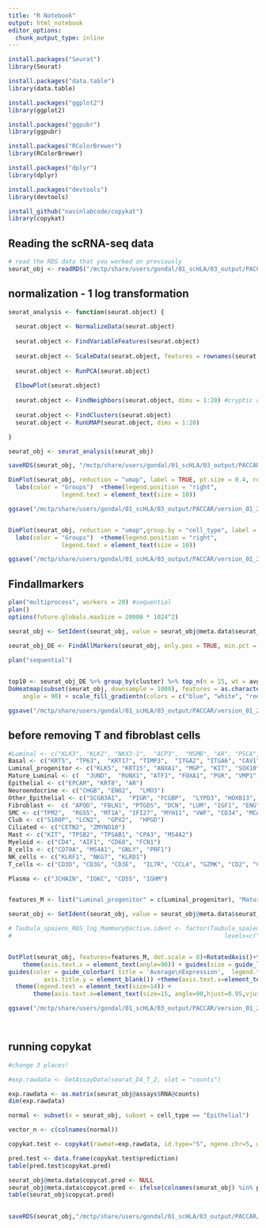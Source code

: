 ```yaml
---
title: "R Notebook"
output: html_notebook
editor_options: 
  chunk_output_type: inline
---
```


```r
install.packages("Seurat")
library(Seurat)

install.packages("data.table")
library(data.table)

install.packages("ggplot2")
library(ggplot2)

install.packages("ggpubr")
library(ggpubr)

install.packages("RColorBrewer")
library(RColorBrewer)

install.packages("dplyr")
library(dplyr)

install.packages("devtools")
library(devtools)

install_github("navinlabcode/copykat")
library(copykat)

```



## Reading the scRNA-seq data
```r
# read the RDS data that you worked on previously
seurat_obj <- readRDS("/mctp/share/users/gondal/01_scHLA/03_output/PACCAR/version_01_21_01_24/seurat_obj.RDS")
```


## normalization - 1 log transformation
```r
seurat_analysis <- function(seurat.object) {
  
  seurat.object <- NormalizeData(seurat.object)
  
  seurat.object <- FindVariableFeatures(seurat.object)
  
  seurat.object <- ScaleData(seurat.object, features = rownames(seurat.object))
  
  seurat.object <- RunPCA(seurat.object)
  
  ElbowPlot(seurat.object)
  
  seurat.object <- FindNeighbors(seurat.object, dims = 1:20) #cryptic cluster with 10
  
  seurat.object <- FindClusters(seurat.object)
  seurat.object <- RunUMAP(seurat.object, dims = 1:20)

}

seurat_obj <- seurat_analysis(seurat_obj)

saveRDS(seurat_obj, "/mctp/share/users/gondal/01_scHLA/03_output/PACCAR/version_01_21_01_24/seurat_obj.RDS")

```
```r
DimPlot(seurat_obj, reduction = "umap", label = TRUE, pt.size = 0.4, repel = TRUE) + labs(title = bquote('Clusters'))  + theme(plot.title=element_text(hjust=0.5, vjust=0.1 )) +  theme(plot.title = element_text(size=14)) +
  labs(color = "Groups")  +theme(legend.position = "right", 
               legend.text = element_text(size = 10))

ggsave("/mctp/share/users/gondal/01_scHLA/03_output/PACCAR/version_01_21_01_24/umap2.png", width =7, height=5)


DimPlot(seurat_obj, reduction = "umap",group.by = "cell_type", label = TRUE, pt.size = 0.4, repel = TRUE) + labs(title = bquote('Clusters'))  + theme(plot.title=element_text(hjust=0.5, vjust=0.1 )) +  theme(plot.title = element_text(size=14)) +
  labs(color = "Groups")  +theme(legend.position = "right", 
               legend.text = element_text(size = 10))

ggsave("/mctp/share/users/gondal/01_scHLA/03_output/PACCAR/version_01_21_01_24/umap2cell_type.png", width =7, height=5)

```


## Findallmarkers
```r
plan("multiprocess", workers = 20) #sequential
plan()
options(future.globals.maxSize = 20000 * 1024^2)

seurat_obj <- SetIdent(seurat_obj, value = seurat_obj@meta.data$seurat_clusters)
                                                                      
seurat_obj_DE <- FindAllMarkers(seurat_obj, only.pos = TRUE, min.pct = 0.25, logfc.threshold = 0.25)

plan("sequential")


top10 <- seurat_obj_DE %>% group_by(cluster) %>% top_n(n = 15, wt = avg_log2FC)
DoHeatmap(subset(seurat_obj, downsample = 1000), features = as.character(top10$gene) , size = 4,
    angle = 90) + scale_fill_gradientn(colors = c("blue", "white", "red"))

ggsave("/mctp/share/users/gondal/01_scHLA/03_output/PACCAR/version_01_21_01_24/heatmapclustertop_prostate.png", width = 10, height= 20)
```



## before removing T and fibroblast cells
```r
#Luminal <- c("KLK3", "KLK2", "NKX3-1",  "ACP3",  "MSMB", "AR", "PSCA", "LMO7", "ALDH1A3",  "NEFH")
Basal <- c("KRT5", "TP63",  "KRT17", "TIMP3",  "ITGA2", "ITGA6", "CAV1", "CAV2", "RGSS",  "DST", "MYLK", "NOTCH4", "DKK3", "SNAI2")
Luminal_progenitor <- c("KLK5", "KRT15", "ANXA1", "MGP", "KIT", "SOX10", "TNFRSF11A",  "MACK1", "SFRP1",    "SLP1", "RARRES1", "RCAN1", "DUSP1", "KRT23", "RPS18", "RPS2", "GNB2L1", "RPS13")
Mature_Luminal <- c(  "JUND",  "RUNX1", "ATF3", "FOXA1", "PGR", "VMP1", "STC2", "XBP1", "HSPB8", "TFF1", "BATF",  "AREG",  "GATA3", "TBX3", "RBP1", "NTN4", "CLU", "AGR2", "SLC40A1")
Epithelial <- c("EPCAM", "KRT8", "AR")
Neuroendocrine <- c("CHGB", "ENO2",  "LMO3")
Other_Epithelial <- c("SCGB3A1",  "PIGR", "FCGBP",  "LYPD3", "HOXB13", "SPDEF", "PRAC1", "KRT7",  "WFDC2", "RARRES1",  "GSTP1", "KRT18", "KRT8")
Fibroblast <-  c( "APOD", "FBLN1", "PTGDS", "DCN", "LUM", "IGF1", "ENG", "LYZ", "CD14", "FCGR3A", "PECAM1",  "CD8A", "FOXP3", "CD19", "CD79A", "PDGFRA", "PDGFRB", "ITGAX",  "CX3CR1")
SMC <- c("TPM2",  "RGS5", "MT1A", "IFI27", "MYH11", "VWF", "CD34", "MCAM" )
Club <- c("S100P", "LCN2",  "GPX2",  "HPGD")
Ciliated <- c("CETN2", "ZMYND10")
Mast <- c("KIT", "TPSB2", "TPSAB1", "CPA3", "MS4A2")
Myeloid <- c("CD4", "AIF1", "CD68", "FCN1")
B_cells <- c("CD79A", "MS4A1", "GNLY", "PRF1")
NK_cells <- c("KLRF1", "NKG7", "KLRD1")
T_cells <- c("CD3D", "CD3G", "CD3E",  "IL7R", "CCL4", "GZMK", "CD2", "CD52", "GZMA", "CD160", "CD4" , "CD69", "GZMH", "GZMB")

Plasma <- c("JCHAIN", "IGKC", "CD55", "IGHM")


features_M <- list("Luminal_progenitor" = c(Luminal_progenitor), "Mature_Luminal" = c(Mature_Luminal), "Basal" = c(Basal),"Plasma" = c(Plasma), "T_cells" = c(T_cells), "Fibroblast" = c(Fibroblast) , "SMC" = c(SMC))

seurat_obj <- SetIdent(seurat_obj, value = seurat_obj@meta.data$seurat_clusters)

# Taubula_spaiens_RDS_log_Mammary@active.ident <- factor(Taubula_spaiens_RDS_log_Mammary@active.ident,
#                                                            levels=c("Basal" , "Mature_Luminal_3" , "Mature_Luminal_2",  "Mature_Luminal_1",    "Luminal_progenitor_3" ,  "Luminal_progenitor_2" ,"Luminal_progenitor_1"))


DotPlot(seurat_obj, features=features_M, dot.scale = 8)+RotatedAxis()+theme(axis.text.x=element_text(size=14),axis.text.y=element_text(size=14))  + xlab(NULL) +  ylab(NULL)  + 
    theme(axis.text.x = element_text(angle=90)) + guides(size = guide_legend(title="Percent\nExpressed")) +
guides(color = guide_colorbar( title = 'Average\nExpression',  legend.title=element_text(size=4)))   + theme(axis.title.x = element_blank(),
          axis.title.y = element_blank()) +theme(axis.text.x=element_text(size=14))+theme(axis.text.y=element_text(size=14)) +theme(legend.title = element_text(size=14))+
  theme(legend.text = element_text(size=14)) + 
       theme(axis.text.x=element_text(size=15, angle=90,hjust=0.95,vjust=0.2))

ggsave("/mctp/share/users/gondal/01_scHLA/03_output/PACCAR/version_01_21_01_24/DOTPLOT_markers_cell7.png", width =20, height=5)




```


## running copykat
```r
#change 3 places!

#exp.rawdata <- GetAssayData(seurat_D4_T_2, slot = "counts")

exp.rawdata <- as.matrix(seurat_obj@assays$RNA@counts)
dim(exp.rawdata)

normal <- subset(x = seurat_obj, subset = cell_type == "Epithelial")

vector_n <- c(colnames(normal))

copykat.test <- copykat(rawmat=exp.rawdata, id.type="S", ngene.chr=5, win.size=25, KS.cut=0.1, sam.name="test", distance="euclidean",  norm.cell.names=vector_n, output.seg="FALSE", plot.genes="TRUE", genome="hg20",n.cores=15)

pred.test <- data.frame(copykat.test$prediction)
table(pred.test$copykat.pred)

seurat_obj@meta.data$copycat.pred <- NULL
seurat_obj@meta.data$copycat.pred <- ifelse(colnames(seurat_obj) %in% pred.test$cell.names, pred.test$copykat.pred, seurat_obj@meta.data$copycat.pred )
table(seurat_obj$copycat.pred) 

  
saveRDS(seurat_obj,"/mctp/share/users/gondal/01_scHLA/03_output/PACCAR/version_01_21_01_24/seurat_obj2.RDS")
  
  

```
